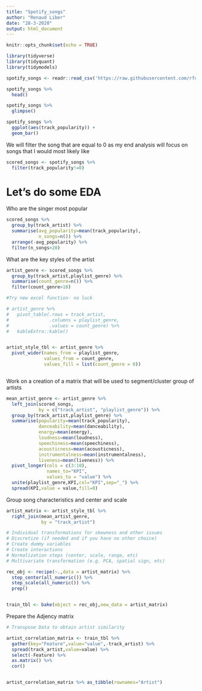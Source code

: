 ```yaml
---
title: "Spotify_songs"
author: "Renaud Liber"
date: "28-3-2020"
output: html_document
---
```


```r
knitr::opts_chunk$set(echo = TRUE)
```


```r
library(tidyverse)
library(tidyquant)
library(tidymodels)
```

```r
spotify_songs <- readr::read_csv('https://raw.githubusercontent.com/rfordatascience/tidytuesday/master/data/2020/2020-01-21/spotify_songs.csv')
```


```r
spotify_songs %>% 
  head()

spotify_songs %>% 
  glimpse()

```



```r
spotify_songs %>% 
  ggplot(aes(track_popularity)) +
  geom_bar()
```

We will filter the song that are equal to 0 as my end analysis will focus on songs that I would most likely like

```r
scored_songs <- spotify_songs %>% 
  filter(track_popularity!=0)
```

# Let's do some EDA

Who are the singer most popular

```r
scored_songs %>% 
  group_by(track_artist) %>% 
  summarise(avg_popularity=mean(track_popularity),
            n_songs=n()) %>% 
  arrange(-avg_popularity) %>% 
  filter(n_songs>20)
```
What are the key styles of the artist

```r

artist_genre <- scored_songs %>% 
  group_by(track_artist,playlist_genre) %>% 
  summarise(count_genre=n()) %>% 
  filter(count_genre>10)

#Try new excel function- no luck

# artist_genre %>% 
#   pivot_table(.rows = track_artist,
#               .columns = playlist_genre,
#               .values = count_genre) %>% 
#   kableExtra::kable()


artist_style_tbl <- artist_genre %>% 
  pivot_wider(names_from = playlist_genre,
              values_from = count_genre,
              values_fill = list(count_genre = 0))



```

Work on a creation of a matrix that will be used to segment/cluster group of artists

```r


mean_artist_genre <- artist_genre %>% 
  left_join(scored_songs,
            by = c("track_artist", "playlist_genre")) %>% 
  group_by(track_artist,playlist_genre) %>% 
  summarise(popularity=mean(track_popularity),
            danceability=mean(danceability),
            energy=mean(energy),
            loudness=mean(loudness),
            speechiness=mean(speechiness),
            acousticness=mean(acousticness),
            instrumentalness=mean(instrumentalness),
            liveness=mean(liveness)) %>% 
  pivot_longer(cols = c(3:10),
               names_to="KPI",
               values_to = "value") %>% 
  unite(playlist_genre,KPI,col="KPI",sep="_") %>% 
  spread(KPI,value = value,fill=0)

```


Group song characteristics and center and scale

```r


artist_matrix <- artist_style_tbl %>% 
  right_join(mean_artist_genre,
             by = "track_artist") 

# Individual transformations for skewness and other issues
# Discretize (if needed and if you have no other choice)
# Create dummy variables
# Create interactions
# Normalization steps (center, scale, range, etc)
# Multivariate transformation (e.g. PCA, spatial sign, etc)

rec_obj <- recipe(~.,data = artist_matrix) %>% 
  step_center(all_numeric()) %>% 
  step_scale(all_numeric()) %>% 
  prep()


train_tbl <- bake(object = rec_obj,new_data = artist_matrix)

```


Prepare the Adjency matrix

```r

# Transpose Data to obtain artist similarity

artist_correlation_matrix <- train_tbl %>% 
  gather(key="Feature",value="value",-track_artist) %>% 
  spread(track_artist,value=value) %>% 
  select(-Feature) %>% 
  as.matrix() %>% 
  cor()


artist_correlation_matrix %>% as_tibble(rownames="Artist")

```

